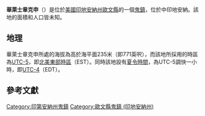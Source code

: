 {{noteTA
|G1=USState
|G2=地名
|G3=Unit
}}
{{Infobox settlement
|official_name            = 華萊士章克申
|native_name = Wallace Junction
|settlement_type          = [[鬼鎮|鬼鎮]]
|image_skyline            = 
|imagesize                = 
|pushpin_map              = USA Indiana
|pushpin_label            = 華萊士章克申
|pushpin_label_position   = top
|pushpin_map_caption      = 華萊士章克申在印地安納州的位置
|subdivision_type         = [[世界政區索引|國家]]
|subdivision_type1        = [[美国州份|州份]]
|subdivision_type2        = [[印地安納州行政区划|縣]]
|subdivision_name         = [[美国|美国]]
|subdivision_name1        = [[印地安納州|印地安納州]]
|subdivision_name2        = [[歐文縣_(印地安納州)|歐文縣]]
|elevation_ft             = 771
|elevation_m              = 235
|area_total_km2           = 
|area_total_sq_mi         = 
|area_land_km2            = 
|area_land_sq_mi          = 
|area_water_km2           = 
|area_water_sq_mi         = 
|population_as_of         = 2010
|population_footnotes     = 
|population_total         = 
|population_metro         = 
|population_density_km2   = auto
|population_density_sq_mi = auto
|timezone                 = [[北美东部时区|北美东部时区]]
|utc_offset               = -5
|coordinates              = {{coord|39|27|49|N|86|43|37|W|display=inline,title}}
| coor_pinpoint           = 
| coordinates_footnotes   = 
|timezone_DST             = EDT
|utc_offset_DST           = -4
|postal_code_type         = [[美國郵區編號|郵區編號]]
|postal_code              = 47456
|area_code                = {{link-en|电话区号812|Area code 812|812}}
|blank_name = [[地名信息系统|GNIS ID]]
|blank_info = 445394<ref name="GNIS">{{cite gnis|445394|Wallace Junction}}</ref>
}}
'''華萊士章克申'''（{{lang-en|Wallace Junction}}）是位於[[美國|美國]][[印地安納州|印地安納州]][[歐文縣_(印地安納州)|歐文縣]]的一個[[鬼鎮|鬼鎮]]，位於中印地安納。該地的面積和人口皆未知。

== 地理 ==
華萊士章克申所處的海拔為高於海平面235米（即771英呎），而該地所採用的時區為[[UTC-5|UTC-5]]，即[[北美東部時區|北美東部時區]]（EST）。同時該地設有[[夏令時間|夏令時間]]，為UTC-5調快一小時，即[[UTC-4|UTC-4]]（EDT）。

== 參考文獻 ==
{{reflist}}

{{歐文縣 (印地安納州)}}

{{DEFAULTSORT:Wallace Junction}}
[[Category:印第安納州鬼鎮|Category:印第安納州鬼鎮]]
[[Category:歐文縣鬼鎮_(印地安納州)|Category:歐文縣鬼鎮 (印地安納州)]]

{{Indiana-geo-stub}}